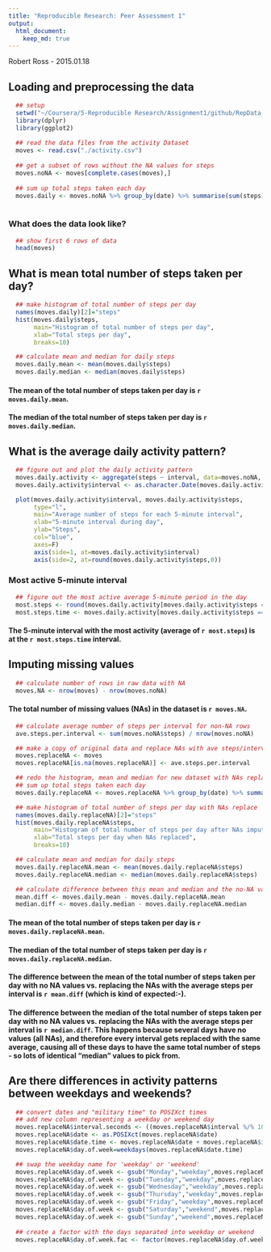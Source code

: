 ```yaml
---
title: "Reproducible Research: Peer Assessment 1"
output: 
  html_document:
    keep_md: true
---
```

Robert Ross - 2015.01.18


## Loading and preprocessing the data

```r
  ## setup
  setwd("~/Coursera/5-Reproducible Research/Assignment1/github/RepData_PeerAssessment1")
  library(dplyr)
  library(ggplot2)
  
  ## read the data files from the activity Dataset
  moves <- read.csv("./activity.csv")
  
  ## get a subset of rows without the NA values for steps
  moves.noNA <- moves[complete.cases(moves),]
  
  ## sum up total steps taken each day
  moves.daily <- moves.noNA %>% group_by(date) %>% summarise(sum(steps))
  
```

### What does the data look like?

```r
  ## show first 6 rows of data
  head(moves)  
```

## What is mean total number of steps taken per day?

```r
  ## make histogram of total number of steps per day
  names(moves.daily)[2]="steps"
  hist(moves.daily$steps, 
       main="Histogram of total number of steps per day", 
       xlab="Total steps per day",
       breaks=10)

  ## calculate mean and median for daily steps
  moves.daily.mean <- mean(moves.daily$steps)
  moves.daily.median <- median(moves.daily$steps)
```

#### The mean of the total number of steps taken per day is `r moves.daily.mean`.


#### The median of the total number of steps taken per day is `r moves.daily.median`.








## What is the average daily activity pattern?

```r
  ## figure out and plot the daily activity pattern
  moves.daily.activity <- aggregate(steps ~ interval, data=moves.noNA, mean)
  moves.daily.activity$interval <- as.character.Date(moves.daily.activity$interval)

  plot(moves.daily.activity$interval, moves.daily.activity$steps, 
       type="l", 
       main="Average number of steps for each 5-minute interval",
       xlab="5-minute interval during day", 
       ylab="Steps", 
       col="blue", 
       axes=F)
       axis(side=1, at=moves.daily.activity$interval)
       axis(side=2, at=round(moves.daily.activity$steps,0))
```

### Most active 5-minute interval


```r
  ## figure out the most active average 5-minute period in the day
  most.steps <- round(moves.daily.activity[moves.daily.activity$steps == max(moves.daily.activity$steps), 2],0)
  most.steps.time <- moves.daily.activity[moves.daily.activity$steps == max(moves.daily.activity$steps), 1]
```

#### The 5-minute interval with the most activity (average of `r most.steps`)     is at the `r most.steps.time` interval.




## Imputing missing values

```r
  ## calculate number of rows in raw data with NA
  moves.NA <- nrow(moves) - nrow(moves.noNA)
```

#### The total number of missing values (NAs) in the dataset is `r moves.NA`.


```r
  ## calculate average number of steps per interval for non-NA rows
  ave.steps.per.interval <- sum(moves.noNA$steps) / nrow(moves.noNA)

  ## make a copy of original data and replace NAs with ave steps/interval
  moves.replaceNA <- moves
  moves.replaceNA[is.na(moves.replaceNA)] <- ave.steps.per.interval

  ## redo the histogram, mean and median for new dataset with NAs replaced
  ## sum up total steps taken each day
  moves.daily.replaceNA <- moves.replaceNA %>% group_by(date) %>% summarise(sum(steps))

  ## make histogram of total number of steps per day with NAs replace
  names(moves.daily.replaceNA)[2]="steps"
  hist(moves.daily.replaceNA$steps, 
       main="Histogram of total number of steps per day after NAs imputed", 
       xlab="Total steps per day when NAs replaced",
       breaks=10)

  ## calculate mean and median for daily steps
  moves.daily.replaceNA.mean <- mean(moves.daily.replaceNA$steps)
  moves.daily.replaceNA.median <- median(moves.daily.replaceNA$steps)

  ## calculate difference between this mean and median and the no-NA values
  mean.diff <- moves.daily.mean - moves.daily.replaceNA.mean
  median.diff <- moves.daily.median - moves.daily.replaceNA.median
```

#### The mean of the total number of steps taken per day is `r moves.daily.replaceNA.mean`.


#### The median of the total number of steps taken per day is `r moves.daily.replaceNA.median`.


#### The difference between the mean of the total number of steps taken per day with no NA values vs. replacing the NAs with the average steps per interval is `r mean.diff` (which is kind of expected:-).


#### The difference between the median of the total number of steps taken per day with no NA values vs. replacing the NAs with the average steps per interval is `r median.diff`. This happens because several days have no values (all NAs), and therefore every interval gets replaced with the same average, causing all of these days to have the same total number of steps - so lots of identical "median" values to pick from.




## Are there differences in activity patterns between weekdays and weekends?

```r
  ## convert dates and "military time" to POSIXct times
  ## add new column representing a weekday or weekend day
  moves.replaceNA$interval.seconds <- ((moves.replaceNA$interval %/% 100) * 3600) + ((moves.replaceNA$interval %% 100) * 60)
  moves.replaceNA$date <- as.POSIXct(moves.replaceNA$date)
  moves.replaceNA$date.time <- moves.replaceNA$date + moves.replaceNA$interval.seconds
  moves.replaceNA$day.of.week=weekdays(moves.replaceNA$date.time)

  ## swap the weekday name for 'weekday' or 'weekend'
  moves.replaceNA$day.of.week <- gsub("Monday","weekday",moves.replaceNA$day.of.week)
  moves.replaceNA$day.of.week <- gsub("Tuesday","weekday",moves.replaceNA$day.of.week)
  moves.replaceNA$day.of.week <- gsub("Wednesday","weekday",moves.replaceNA$day.of.week)
  moves.replaceNA$day.of.week <- gsub("Thursday","weekday",moves.replaceNA$day.of.week)
  moves.replaceNA$day.of.week <- gsub("Friday","weekday",moves.replaceNA$day.of.week)
  moves.replaceNA$day.of.week <- gsub("Saturday","weekend",moves.replaceNA$day.of.week)
  moves.replaceNA$day.of.week <- gsub("Sunday","weekend",moves.replaceNA$day.of.week)
  
  ## create a factor with the days separated into weekday or weekend
  moves.replaceNA$day.of.week.fac <- factor(moves.replaceNA$day.of.week, labels=c("weekday","weekend"))

```
